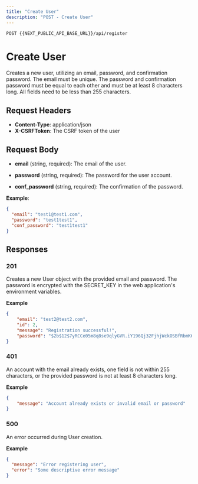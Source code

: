 ```yaml
---
title: "Create User"
description: "POST - Create User"
---
```

```
POST {{NEXT_PUBLIC_API_BASE_URL}}/api/register
```
# Create User

Creates a new user, utilizing an email, password, and confirmation password. The email must be unique.
The password and confirmation password must be equal to each other and must be at least 8 characters long.
All fields need to be less than 255 characters.

## Request Headers

- **Content-Type**: application/json
- **X-CSRFToken**: The CSRF token of the user

## Request Body

- **email** (string, required): The email of the user.
    
- **password** (string, required): The password for the user account.
    
- **conf_password** (string, required): The confirmation of the password.
    

**Example**:

``` json
{
  "email": "test1@test1.com",
  "password": "test1test1",
  "conf_password": "test1test1"
}

 ```

## Responses

### 201
Creates a new User object with the provided email and password. The password
is encrypted with the SECRET_KEY in the web application's environment variables.

**Example**
```json
{
    "email": "test2@test2.com",
    "id": 2,
    "message": "Registration successful!",
    "password": "$2b$12$7yRCCe05m8q8se9qlyGVR.iY196Qj32FjhjWckOSBfRbmK67HOAOq"
}
```

### 401
An account with the email already exists, one field is not within 255 characters,
or the provided password is not at least 8 characters long.

**Example**
```json
{
    "message": "Account already exists or invalid email or password"
}
```
    
### 500
An error occurred during User creation.

**Example**
```json
{
  "message": "Error registering user",
  "error": "Some descriptive error message"
}